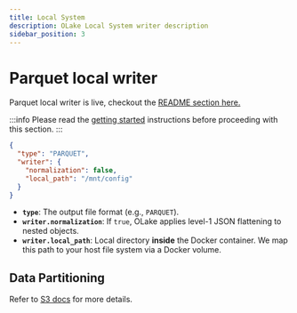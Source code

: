 ```yaml
---
title: Local System
description: OLake Local System writer description
sidebar_position: 3
---
```


# Parquet local writer
Parquet local writer is live, checkout the [README section here.](https://github.com/datazip-inc/olake/blob/master/README.md)

:::info
Please read the [getting started](../getting-started) instructions before proceeding with this section.
:::


```json title="olake_folder/writer.json"
{
  "type": "PARQUET",
  "writer": {
    "normalization": false,
    "local_path": "/mnt/config"
  }
}
```

- **`type`**: The output file format (e.g., `PARQUET`).
- **`writer.normalization`**: If `true`, OLake applies level-1 JSON flattening to nested objects.
- **`writer.local_path`**: Local directory **inside** the Docker container. We map this path to your host file system via a Docker volume.

## Data Partitioning
Refer to [S3 docs](./s3#s3-data-partitioning) for more details.


